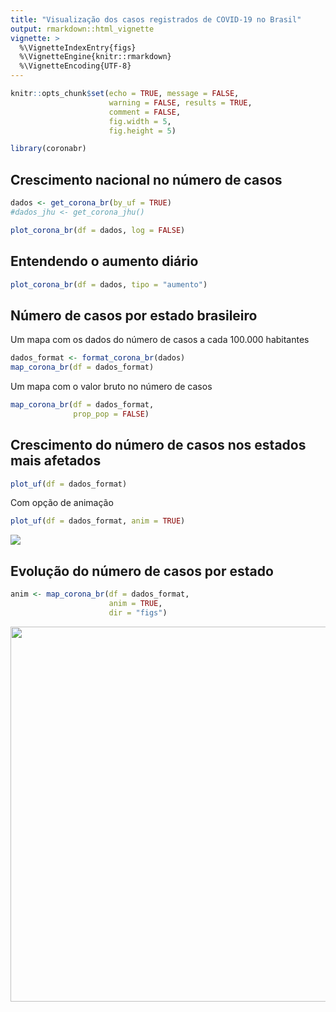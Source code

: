 ```yaml
---
title: "Visualização dos casos registrados de COVID-19 no Brasil"
output: rmarkdown::html_vignette
vignette: >
  %\VignetteIndexEntry{figs}
  %\VignetteEngine{knitr::rmarkdown}
  %\VignetteEncoding{UTF-8}
---
```


```r
knitr::opts_chunk$set(echo = TRUE, message = FALSE, 
                      warning = FALSE, results = TRUE, 
                      comment = FALSE, 
                      fig.width = 5, 
                      fig.height = 5)
```


```r
library(coronabr)
```


## Crescimento nacional no número de casos

```r
dados <- get_corona_br(by_uf = TRUE)
#dados_jhu <- get_corona_jhu()
```


```r
plot_corona_br(df = dados, log = FALSE)
```


## Entendendo o aumento diário

```r
plot_corona_br(df = dados, tipo = "aumento")
```

## Número de casos por estado brasileiro


Um mapa com os dados do número de casos a cada 100.000 habitantes

```r
dados_format <- format_corona_br(dados)
map_corona_br(df = dados_format)
```

Um mapa com o valor bruto no número de casos

```r
map_corona_br(df = dados_format, 
              prop_pop = FALSE)
```

## Crescimento do número de casos nos estados mais afetados

```r
plot_uf(df = dados_format)
```

Com opção de animação

```r
plot_uf(df = dados_format, anim = TRUE)
```

![](figs/anim_plot_uf_casos.gif)

## Evolução do número de casos por estado

```r
anim <- map_corona_br(df = dados_format,
                      anim = TRUE, 
                      dir = "figs")
```

<img src="https://raw.githubusercontent.com/liibre/coronabr/master/vignettes/figs/anim.gif" align="center" alt="" width="600" />

